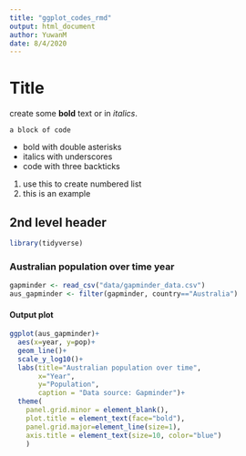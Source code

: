 ```yaml
---
title: "ggplot_codes_rmd"
output: html_document
author: YuwanM
date: 8/4/2020
---
```


# Title

create some **bold** text or in _italics_. 

```
a block of code
```

* bold with double asterisks
* italics with underscores
* code with three backticks

1. use this to create numbered list
2. this is an example

## 2nd level header
```r
library(tidyverse)
```


### Australian population over time year
```r
gapminder <- read_csv("data/gapminder_data.csv")
aus_gapminder <- filter(gapminder, country=="Australia")
```

#### Output plot
```r
ggplot(aus_gapminder)+
  aes(x=year, y=pop)+
  geom_line()+
  scale_y_log10()+
  labs(title="Australian population over time",
       x="Year",
       y="Population",
       caption = "Data source: Gapminder")+
  theme(
    panel.grid.minor = element_blank(),
    plot.title = element_text(face="bold"),
    panel.grid.major=element_line(size=1),
    axis.title = element_text(size=10, color="blue")
    )
```


